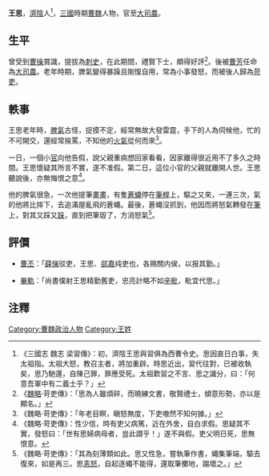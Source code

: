 {{otheruses|王思}}
'''王思'''{{BD|?||？||}}，[[濟陰|濟陰]]人<ref>《三國志 魏志 梁習傳》：初，濟陰王思與習俱為西曹令史。思因直日白事，失太祖指。太祖大怒，教召主者，將加重辟。時思近出，習代往對，已被收執矣，思乃馳還，自陳己罪，罪應受死。太祖歎習之不言、思之識分，曰：「何意吾軍中有二義士乎？」</ref>，[[三國|三國]]時期[[曹魏|曹魏]]人物，官至[[大司農|大司農]]。

== 生平 ==
曾受到[[曹操|曹操]]賞識，提拔為[[刺史|刺史]]，在此期間，禮賢下士，頗得好評<ref>《[[魏略|魏略]]·苛吏傳》：「思為人雖煩碎，而曉練文書，敬賢禮士，傾意形勢，亦以是顯名。」</ref>。後被[[曹芳|曹芳]]任命為[[大司農|大司農]]。老年時期，脾氣變得暴躁且剛愎自用，常為小事發怒，而被後人歸為[[苛吏|苛吏]]。

== 軼事 ==
王思老年時，[[脾氣|脾氣]]古怪，捉摸不定，經常無故大發雷霆，手下的人為伺候他，忙的不可開交，還經常挨罵，不知他的[[火氣|火氣]]從何而來<ref>《魏略·苛吏傳》：「年老目瞑，瞋怒無度，下吏嗷然不知何據。」</ref>。

一日，一個小[[官|官]]向他告假，說父親重病想回家看看，因家離得很近用不了多久之時間。王思懷疑其所言不實，遂不准假。第二日，這位小官的父親就離開人世。王思聽說後，亦無悔恨之意<ref>《魏略·苛吏傳》：性少信，時有吏父病篤，近在外舍，自白求假。思疑其不實，發怒曰：「世有思婦病母者，豈此謂乎！」遂不與假。吏父明日死，思無恨意。</ref>。

他的脾氣很急，一次他提筆[[畫畫|畫畫]]，有隻[[蒼蠅|蒼蠅]]停在[[筆桿|筆桿]]上，驅之又來，一連三次，氣的他將比摔下，去追滿屋亂飛的蒼蠅。最後，蒼蠅沒抓到，他因而將怒氣轉發在[[筆|筆]]上，對其又踩又[[跺|跺]]，直到把筆毀了，方消怒氣<ref>《魏略·苛吏傳》：「其為刻薄類如此。思又性急，嘗執筆作書，蠅集筆端，驅去復來，如是再三。思[[恚怒|恚怒]]，自起逐蠅不能得，還取筆擲地，蹋壞之。」</ref>。

== 評價 ==
*[[曹丕|曹丕]]：「[[薛悌|薛悌]]驳吏，王思、[[郤嘉|郤嘉]]纯吏也，各赐關内侯，以报其勤。」

*[[畢軌|畢軌]]：「尚書僕射王思精勤舊吏，忠亮計略不如[[辛毗|辛毗]]，毗宜代思。」

== 注釋 ==
{{Reflist}}

[[Category:曹魏政治人物|Category:曹魏政治人物]]
[[Category:王姓|Category:王姓]]